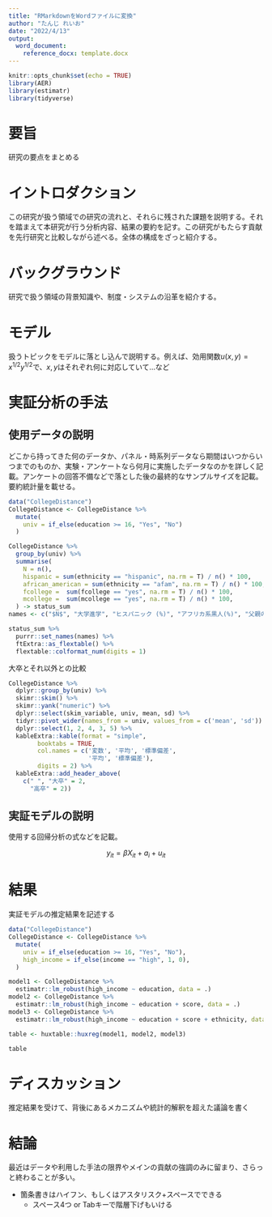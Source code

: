 ```yaml
---
title: "RMarkdownをWordファイルに変換"
author: "たんじ れいお"
date: "2022/4/13"
output: 
  word_document:
    reference_docx: template.docx
---
```


```r
knitr::opts_chunk$set(echo = TRUE)
library(AER)
library(estimatr)
library(tidyverse)
```

# 要旨

研究の要点をまとめる

# イントロダクション

この研究が扱う領域での研究の流れと、それらに残された課題を説明する。それを踏まえて本研究が行う分析内容、結果の要約を記す。この研究がもたらす貢献を先行研究と比較しながら述べる。全体の構成をざっと紹介する。

# バックグラウンド

研究で扱う領域の背景知識や、制度・システムの沿革を紹介する。

# モデル

扱うトピックをモデルに落とし込んで説明する。例えば、効用関数$u(x, y) = x^{1/2} y^{1/2}$で、$x, y$はそれぞれ何に対応していて…など

# 実証分析の手法

## 使用データの説明

どこから持ってきた何のデータか、パネル・時系列データなら期間はいつからいつまでのものか、実験・アンケートなら何月に実施したデータなのかを詳しく記載。アンケートの回答不備などで落とした後の最終的なサンプルサイズを記載。要約統計量を載せる。

```r
data("CollegeDistance")
CollegeDistance <- CollegeDistance %>%
  mutate(
    univ = if_else(education >= 16, "Yes", "No")
  )
```

```r
CollegeDistance %>%
  group_by(univ) %>%
  summarise(
    N = n(),
    hispanic = sum(ethnicity == "hispanic", na.rm = T) / n() * 100,
    african_american = sum(ethnicity == "afam", na.rm = T) / n() * 100,
    fcollege =  sum(fcollege == "yes", na.rm = T) / n() * 100,
    mcollege =  sum(mcollege == "yes", na.rm = T) / n() * 100,
  ) -> status_sum
names <- c("$N$", "大学進学", "ヒスパニック (%)", "アフリカ系黒人(%)", "父親の大学進学率", "母親の大学進学率")

status_sum %>%
  purrr::set_names(names) %>%
  ftExtra::as_flextable() %>%
  flextable::colformat_num(digits = 1)
```
大卒とそれ以外との比較

```r
CollegeDistance %>%
  dplyr::group_by(univ) %>%
  skimr::skim() %>%
  skimr::yank("numeric") %>%
  dplyr::select(skim_variable, univ, mean, sd) %>%
  tidyr::pivot_wider(names_from = univ, values_from = c('mean', 'sd')) %>%
  dplyr::select(1, 2, 4, 3, 5) %>%
  kableExtra::kable(format = "simple", 
        booktabs = TRUE,
        col.names = c('変数', '平均', '標準偏差',
                      '平均', '標準偏差'),
        digits = 2) %>%
  kableExtra::add_header_above(
    c(" ", "大卒" = 2, 
      "高卒" = 2))
```


## 実証モデルの説明

使用する回帰分析の式などを記載。

$$y_{it} = \beta X_{it} + a_i + u_{it}$$

# 結果

実証モデルの推定結果を記述する

```r
data("CollegeDistance")
CollegeDistance <- CollegeDistance %>%
  mutate(
    univ = if_else(education >= 16, "Yes", "No"),
    high_income = if_else(income == "high", 1, 0),
  )

model1 <- CollegeDistance %>%
  estimatr::lm_robust(high_income ~ education, data = .)
model2 <- CollegeDistance %>%
  estimatr::lm_robust(high_income ~ education + score, data = .)
model3 <- CollegeDistance %>%
  estimatr::lm_robust(high_income ~ education + score + ethnicity, data = .)

table <- huxtable::huxreg(model1, model2, model3)

table
```


# ディスカッション

推定結果を受けて、背後にあるメカニズムや統計的解釈を超えた議論を書く

# 結論

最近はデータや利用した手法の限界やメインの貢献の強調のみに留まり、さらっと終わることが多い。

- 箇条書きはハイフン、もしくはアスタリスク\+スペースでできる
    * スペース4つ or Tabキーで階層下げもいける